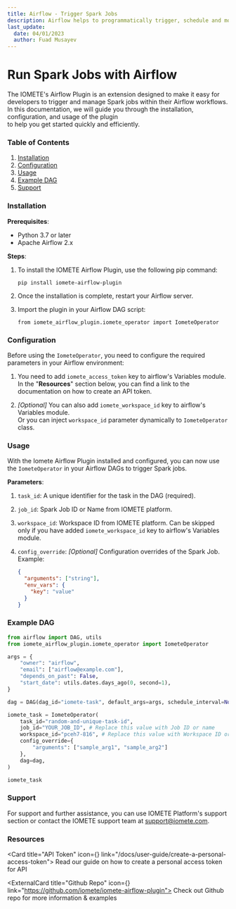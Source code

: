 ```yaml
---
title: Airflow - Trigger Spark Jobs
description: Airflow helps to programmatically trigger, schedule and monitor Spark Jobs.
last_update:
  date: 04/01/2023
  author: Fuad Musayev
---
```



# Run Spark Jobs with Airflow

The IOMETE's Airflow Plugin is an extension designed to make it easy for developers to trigger and manage
Spark jobs within their Airflow workflows.  
In this documentation, we will guide you through the installation, configuration, and usage of the plugin  
to help you get started quickly and efficiently.

### Table of Contents

1. [Installation](#installation)
2. [Configuration](#configuration)
3. [Usage](#usage)
4. [Example DAG](#example-dag)
5. [Support](#support)

### Installation

**Prerequisites**:

- Python 3.7 or later
- Apache Airflow 2.x

**Steps**:

1. To install the IOMETE Airflow Plugin, use the following pip command:

   ```
   pip install iomete-airflow-plugin
   ```

2. Once the installation is complete, restart your Airflow server.
3. Import the plugin in your Airflow DAG script:
   ```
   from iomete_airflow_plugin.iomete_operator import IometeOperator
   ```

### Configuration

Before using the `IometeOperator`, you need to configure the required parameters in your Airflow environment:

1. You need to add `iomete_access_token` key to airflow's Variables module.  
   In the "**Resources**" section below, you can find a link to the documentation
   on how to create an API token.

2. _[Optional]_ You can also add `iomete_workspace_id` key to airflow's Variables module.  
   Or you can inject `workspace_id` parameter dynamically to `IometeOperator` class.

<ImgBorder src="/img/spark-job/airflow-variables.png" alt="Airflow Variables" />

### Usage

With the Iomete Airflow Plugin installed and configured,
you can now use the `IometeOperator` in your Airflow DAGs to trigger Spark jobs.

**Parameters**:

1. `task_id`: A unique identifier for the task in the DAG (required).
2. `job_id`: Spark Job ID or Name from IOMETE platform.
3. `workspace_id`: Workspace ID from IOMETE platform.
   Can be skipped only if you have added `iomete_workspace_id` key to airflow's Variables module.
4. `config_override`: _[Optional]_ Configuration overrides of the Spark Job. Example:

   ```json
   {
     "arguments": ["string"],
     "env_vars": {
       "key": "value"
     }
   }
   ```

### Example DAG

```python
from airflow import DAG, utils
from iomete_airflow_plugin.iomete_operator import IometeOperator

args = {
    "owner": "airflow",
    "email": ["airflow@example.com"],
    "depends_on_past": False,
    "start_date": utils.dates.days_ago(0, second=1),
}

dag = DAG(dag_id="iomete-task", default_args=args, schedule_interval=None)

iomete_task = IometeOperator(
    task_id="random-and-unique-task-id",
    job_id="YOUR_JOB_ID", # Replace this value with Job ID or name
    workspace_id="pceh7-816", # Replace this value with Workspace ID or omit if you have added iomete_workspace_id key to airflow's Variables
    config_override={
        "arguments": ["sample_arg1", "sample_arg2"]
    },
    dag=dag,
)

iomete_task
```

### Support

For support and further assistance,
you can use IOMETE Platform's support section or contact the IOMETE support team at support@iomete.com.

### Resources

<GridBox>

<Card title="API Token" icon={<Key />} link="/docs/user-guide/create-a-personal-access-token">
  Read our guide on how to create a personal access token for API
</Card>

<ExternalCard title="Github Repo" icon={<GithubLogo />} link="https://github.com/iomete/iomete-airflow-plugin">
  Check out Github repo for more information & examples
</ExternalCard>

</GridBox>
